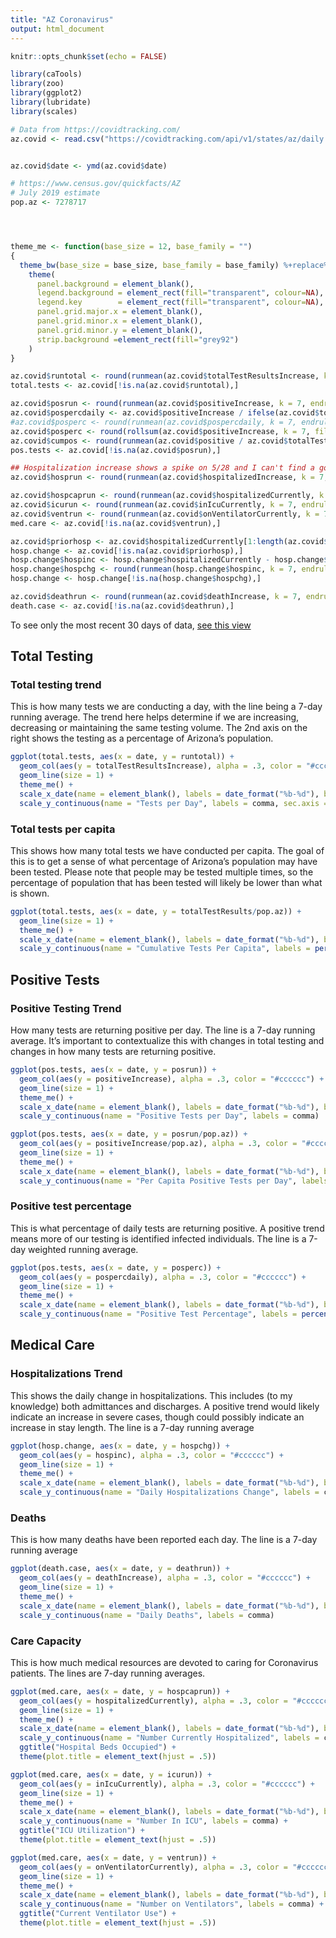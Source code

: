 ```yaml
---
title: "AZ Coronavirus"
output: html_document
---
```


```r
knitr::opts_chunk$set(echo = FALSE)

library(caTools)
library(zoo)
library(ggplot2)
library(lubridate)
library(scales)

# Data from https://covidtracking.com/
az.covid <- read.csv("https://covidtracking.com/api/v1/states/az/daily.csv", stringsAsFactors = FALSE)


az.covid$date <- ymd(az.covid$date)

# https://www.census.gov/quickfacts/AZ
# July 2019 estimate
pop.az <- 7278717




theme_me <- function(base_size = 12, base_family = "")
{
  theme_bw(base_size = base_size, base_family = base_family) %+replace%
    theme(
      panel.background = element_blank(),
      legend.background = element_rect(fill="transparent", colour=NA),
      legend.key        = element_rect(fill="transparent", colour=NA),
      panel.grid.major.x = element_blank(),
      panel.grid.minor.x = element_blank(),
      panel.grid.minor.y = element_blank(),
      strip.background =element_rect(fill="grey92")
    )
}

```


```r
az.covid$runtotal <- round(runmean(az.covid$totalTestResultsIncrease, k = 7, endrule = "NA", align = "left"),0)
total.tests <- az.covid[!is.na(az.covid$runtotal),]

az.covid$posrun <- round(runmean(az.covid$positiveIncrease, k = 7, endrule = "NA", align = "left"),0)
az.covid$pospercdaily <- az.covid$positiveIncrease / ifelse(az.covid$totalTestResultsIncrease == 0, 1, az.covid$totalTestResultsIncrease)
#az.covid$posperc <- round(runmean(az.covid$pospercdaily, k = 7, endrule = "NA", align = "left"),4)
az.covid$posperc <- round(rollsum(az.covid$positiveIncrease, k = 7, fill = NA, align = "left") / rollsum(az.covid$totalTestResultsIncrease, k = 7, fill = NA, align = "left"),4) 
az.covid$cumpos <- round(runmean(az.covid$positive / az.covid$totalTestResults, k = 7, endrule = "NA", align = "left"),4)
pos.tests <- az.covid[!is.na(az.covid$posrun),]

## Hospitalization increase shows a spike on 5/28 and I can't find a good explanation why
az.covid$hosprun <- round(runmean(az.covid$hospitalizedIncrease, k = 7, endrule = "NA", align = "left"),0)

az.covid$hospcaprun <- round(runmean(az.covid$hospitalizedCurrently, k = 7, endrule = "NA", align = "left"),0)
az.covid$icurun <- round(runmean(az.covid$inIcuCurrently, k = 7, endrule = "NA", align = "left"),0)
az.covid$ventrun <- round(runmean(az.covid$onVentilatorCurrently, k = 7, endrule = "NA", align = "left"),0)
med.care <- az.covid[!is.na(az.covid$ventrun),]

az.covid$priorhosp <- az.covid$hospitalizedCurrently[1:length(az.covid$hospitalizedCurrently) + 1]
hosp.change <- az.covid[!is.na(az.covid$priorhosp),]
hosp.change$hospinc <- hosp.change$hospitalizedCurrently - hosp.change$priorhosp
hosp.change$hospchg <- round(runmean(hosp.change$hospinc, k = 7, endrule = "NA", align = "left"),0)
hosp.change <- hosp.change[!is.na(hosp.change$hospchg),]

az.covid$deathrun <- round(runmean(az.covid$deathIncrease, k = 7, endrule = "NA", align = "left"),0)
death.case <- az.covid[!is.na(az.covid$deathrun),]

```

To see only the most recent 30 days of data, [see this view](monthly.html)

## Total Testing {.tabset}

### Total testing trend

This is how many tests we are conducting a day, with the line being a 7-day running average. The trend here helps determine if we are increasing, decreasing or maintaining the same testing volume. The 2nd axis on the right shows the testing as a percentage of Arizona's population.

```r

ggplot(total.tests, aes(x = date, y = runtotal)) + 
  geom_col(aes(y = totalTestResultsIncrease), alpha = .3, color = "#cccccc") +
  geom_line(size = 1) +
  theme_me() +
  scale_x_date(name = element_blank(), labels = date_format("%b-%d"), breaks = "2 week") +
  scale_y_continuous(name = "Tests per Day", labels = comma, sec.axis = sec_axis(trans = ~./pop.az, labels = percent_format(accuracy = .01)))

```


### Total tests per capita

This shows how many total tests we have conducted per capita. The goal of this is to get a sense of what percentage of Arizona's population may have been tested. Please note that people may be tested multiple times, so the percentage of population that has been tested will likely be lower than what is shown.

```r
ggplot(total.tests, aes(x = date, y = totalTestResults/pop.az)) +
  geom_line(size = 1) +
  theme_me() +
  scale_x_date(name = element_blank(), labels = date_format("%b-%d"), breaks = "2 week") +
  scale_y_continuous(name = "Cumulative Tests Per Capita", labels = percent_format(accuracy = 1))

```

## Positive Tests {.tabset}

### Positive Testing Trend

How many tests are returning positive per day. The line is a 7-day running average. It's important to contextualize this with changes in total testing and changes in how many tests are returning positive.

```r

ggplot(pos.tests, aes(x = date, y = posrun)) + 
  geom_col(aes(y = positiveIncrease), alpha = .3, color = "#cccccc") +
  geom_line(size = 1) +
  theme_me() +
  scale_x_date(name = element_blank(), labels = date_format("%b-%d"), breaks = "2 week") +
  scale_y_continuous(name = "Positive Tests per Day", labels = comma)

```

<!-- This is the same view per capita. This can be interpreted as how big a chunk of Arizona's population has been identified as infected per day. -->

```r

ggplot(pos.tests, aes(x = date, y = posrun/pop.az)) + 
  geom_col(aes(y = positiveIncrease/pop.az), alpha = .3, color = "#cccccc") +
  geom_line(size = 1) +
  theme_me() +
  scale_x_date(name = element_blank(), labels = date_format("%b-%d"), breaks = "2 week") +
  scale_y_continuous(name = "Per Capita Positive Tests per Day", labels = percent_format(accuracy = .001))

```

### Positive test percentage

This is what percentage of daily tests are returning positive. A positive trend means more of our testing is identified infected individuals. The line is a 7-day weighted running average.

```r
ggplot(pos.tests, aes(x = date, y = posperc)) + 
  geom_col(aes(y = pospercdaily), alpha = .3, color = "#cccccc") +
  geom_line(size = 1) +
  theme_me() +
  scale_x_date(name = element_blank(), labels = date_format("%b-%d"), breaks = "2 week") +
  scale_y_continuous(name = "Positive Test Percentage", labels = percent_format(accuracy = 1))
```

## Medical Care {.tabset}

### Hospitalizations Trend

This shows the daily change in hospitalizations. This includes (to my knowledge) both admittances and discharges. A positive trend would likely indicate an increase in severe cases, though could possibly indicate an increase in stay length. The line is a 7-day running average

```r
ggplot(hosp.change, aes(x = date, y = hospchg)) +
  geom_col(aes(y = hospinc), alpha = .3, color = "#cccccc") +
  geom_line(size = 1) +
  theme_me() +
  scale_x_date(name = element_blank(), labels = date_format("%b-%d"), breaks = "2 week") +
  scale_y_continuous(name = "Daily Hospitalizations Change", labels = comma)

```


### Deaths

This is how many deaths have been reported each day. The line is a 7-day running average
```r
ggplot(death.case, aes(x = date, y = deathrun)) +
  geom_col(aes(y = deathIncrease), alpha = .3, color = "#cccccc") +
  geom_line(size = 1) +
  theme_me() +
  scale_x_date(name = element_blank(), labels = date_format("%b-%d"), breaks = "2 week") +
  scale_y_continuous(name = "Daily Deaths", labels = comma)
```

### Care Capacity

This is how much medical resources are devoted to caring for Coronavirus patients. The lines are 7-day running averages.

```r
ggplot(med.care, aes(x = date, y = hospcaprun)) +
  geom_col(aes(y = hospitalizedCurrently), alpha = .3, color = "#cccccc") +
  geom_line(size = 1) +
  theme_me() +
  scale_x_date(name = element_blank(), labels = date_format("%b-%d"), breaks = "2 week") +
  scale_y_continuous(name = "Number Currently Hospitalized", labels = comma) +
  ggtitle("Hospital Beds Occupied") +
  theme(plot.title = element_text(hjust = .5))

```


```r
ggplot(med.care, aes(x = date, y = icurun)) +
  geom_col(aes(y = inIcuCurrently), alpha = .3, color = "#cccccc") +
  geom_line(size = 1) +
  theme_me() +
  scale_x_date(name = element_blank(), labels = date_format("%b-%d"), breaks = "2 week") +
  scale_y_continuous(name = "Number In ICU", labels = comma) +
  ggtitle("ICU Utilization") +
  theme(plot.title = element_text(hjust = .5))

```


```r
ggplot(med.care, aes(x = date, y = ventrun)) +
  geom_col(aes(y = onVentilatorCurrently), alpha = .3, color = "#cccccc") +
  geom_line(size = 1) +
  theme_me() +
  scale_x_date(name = element_blank(), labels = date_format("%b-%d"), breaks = "2 week") +
  scale_y_continuous(name = "Number on Ventilators", labels = comma) +
  ggtitle("Current Ventilator Use") +
  theme(plot.title = element_text(hjust = .5))

```
